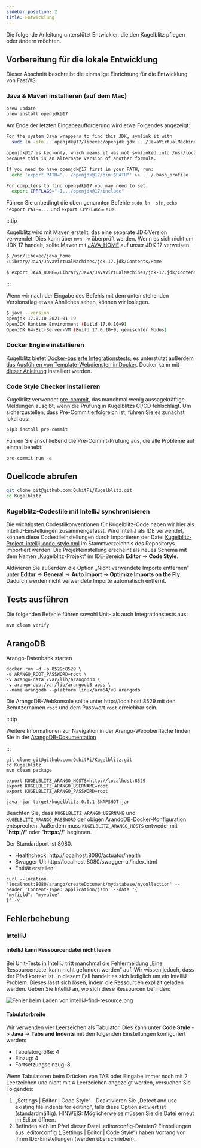 ```yaml
---
sidebar_position: 2
title: Entwicklung
---
```


Die folgende Anleitung unterstützt Entwickler, die den Kugelblitz pflegen oder ändern möchten.

Vorbereitung für die lokale Entwicklung
---------------------------------------

Dieser Abschnitt beschreibt die einmalige Einrichtung für die Entwicklung von FastWS.

### Java & Maven installieren (auf dem Mac)

```bash
brew update
brew install openjdk@17
```

Am Ende der letzten Eingabeaufforderung wird etwa Folgendes angezeigt:

```bash
For the system Java wrappers to find this JDK, symlink it with
  sudo ln -sfn ...openjdk@17/libexec/openjdk.jdk .../JavaVirtualMachines/openjdk-17.jdk

openjdk@17 is keg-only, which means it was not symlinked into /usr/local,
because this is an alternate version of another formula.

If you need to have openjdk@17 first in your PATH, run:
  echo 'export PATH=".../openjdk@17/bin:$PATH"' >> .../.bash_profile

For compilers to find openjdk@17 you may need to set:
  export CPPFLAGS="-I.../openjdk@17/include"
```

Führen Sie unbedingt die oben genannten Befehle `sudo ln -sfn`, `echo 'export PATH=...` und `export CPPFLAGS=` aus.

:::tip

Kugelblitz wird mit Maven erstellt, das eine separate JDK-Version verwendet. Dies kann über `mvn -v` überprüft werden.
Wenn es sich nicht um JDK 17 handelt, sollte Maven mit [JAVA_HOME](https://stackoverflow.com/a/2503679) auf unser JDK 17
verweisen:

```bash
$ /usr/libexec/java_home
/Library/Java/JavaVirtualMachines/jdk-17.jdk/Contents/Home

$ export JAVA_HOME=/Library/Java/JavaVirtualMachines/jdk-17.jdk/Contents/Home
```

:::

Wenn wir nach der Eingabe des Befehls mit dem unten stehenden Versionsflag etwas Ähnliches sehen, können wir loslegen.

```bash
$ java --version
openjdk 17.0.10 2021-01-19
OpenJDK Runtime Environment (Build 17.0.10+9)
OpenJDK 64-Bit-Server-VM (Build 17.0.10+9, gemischter Modus)
```

### Docker Engine installieren

Kugelblitz bietet
[Docker-basierte Integrationstests](https://github.com/QubitPi/Kugelblitz/blob/master/src/test/java/org/qubitpi/kugelblitz/arango/ArangoControllerIT.java);
es unterstützt außerdem
[das Ausführen von Template-Webdiensten in Docker](https://github.com/QubitPi/Kugelblitz/blob/master/src/test/java/org/qubitpi/kugelblitz/DockerComposeIT.java).
Docker kann mit [dieser Anleitung](https://docker.qubitpi.org/desktop/setup/install/mac-install/) installiert werden.

### Code Style Checker installieren

Kugelblitz verwendet [pre-commit](https://pre-commit.com/), das manchmal wenig aussagekräftige Meldungen ausgibt, wenn
die Prüfung in Kugelblitzs CI/CD fehlschlägt. Um sicherzustellen, dass Pre-Commit erfolgreich ist, führen Sie es zunächst lokal aus:

```console
pip3 install pre-commit
```

Führen Sie anschließend die Pre-Commit-Prüfung aus, die alle Probleme auf einmal behebt:

```console
pre-commit run -a
```

Quellcode abrufen
-------------------

```bash
git clone git@github.com:QubitPi/Kugelblitz.git
cd Kugelblitz
```

### Kugelblitz-Codestile mit IntelliJ synchronisieren

Die wichtigsten Codestilkonventionen für Kugelblitz-Code haben wir hier als IntelliJ-Einstellungen zusammengefasst. Wird
IntelliJ als IDE verwendet, können diese Codestileinstellungen durch Importieren der Datei
[Kugelblitz-Project-intellij-code-style.xml](http://github.com/paion-data/.github/blob/master/intellij/Paion-Data-WS-Project-intellij-code-style.xml)
im Stammverzeichnis des Repositorys importiert werden. Die Projekteinstellung erscheint als neues Schema mit dem Namen
„Kugelblitz-Projekt“ im IDE-Bereich __Editor__ -> __Code Style__.

Aktivieren Sie außerdem die Option „Nicht verwendete Importe entfernen“ unter __Editor__ -> __General__ -> __Auto
Import__ -> __Optimize Imports on the Fly__. Dadurch werden nicht verwendete Importe automatisch entfernt.

Tests ausführen
---------------

Die folgenden Befehle führen sowohl Unit- als auch Integrationstests aus:

```bash
mvn clean verify
```

ArangoDB
--------

Arango-Datenbank starten

```console
docker run -d -p 8529:8529 \
-e ARANGO_ROOT_PASSWORD=root \
-v arango-data:/var/lib/arangodb3 \
-v arango-app:/var/lib/arangodb3-apps \
--name arangodb --platform linux/arm64/v8 arangodb
```

Die ArangoDB-Webkonsole sollte unter http://localhost:8529 mit den Benutzernamen `root` und dem Passwort `root`
erreichbar sein.

:::tip

Weitere Informationen zur Navigation in der Arango-Weboberfläche finden Sie in der
[ArangoDB-Dokumentation](https://arango.qubitpi.org/stable/components/web-interface/)

:::

```console
git clone git@github.com:QubitPi/Kugelblitz.git
cd Kugelblitz
mvn clean package

export KUGELBLITZ_ARANGO_HOSTS=http://localhost:8529
export KUGELBLITZ_ARANGO_USERNAME=root
export KUGELBLITZ_ARANGO_PASSWORD=root

java -jar target/kugelblitz-0.0.1-SNAPSHOT.jar
```

Beachten Sie, dass `KUGELBLITZ_ARANGO_USERNAME` und `KUGELBLITZ_ARANGO_PASSWORD` der obigen
ArandoDB-Docker-Konfiguration entsprechen. Außerdem muss `KUGELBLITZ_ARANGO_HOSTS` entweder mit
"__http://__" oder "__https://__" beginnen.

Der Standardport ist 8080.

- Healthcheck: http://localhost:8080/actuator/health
- Swagger-UI: http://localhost:8080/swagger-ui/index.html
- Entität erstellen:

```console
curl --location 'localhost:8080/arango/createDocument/mydatabase/mycollection' --header 'Content-Type: application/json' --data '{
"myfield": "myvalue"
}' -v
```

Fehlerbehebung
--------------

### IntelliJ

#### IntelliJ kann Ressourcendatei nicht lesen

Bei Unit-Tests in IntelliJ tritt manchmal die Fehlermeldung „Eine Ressourcendatei kann nicht gefunden werden“ auf. Wir
wissen jedoch, dass der Pfad korrekt ist. In diesem Fall handelt es sich lediglich um ein IntelliJ-Problem. Dieses lässt
sich lösen, indem die Ressourcen explizit geladen werden. Geben Sie IntelliJ an, wo sich diese Ressourcen befinden:

![Fehler beim Laden von intelliJ-find-resource.png](img/intelliJ-find-resource.png)

#### Tabulatorbreite

Wir verwenden vier Leerzeichen als Tabulator. Dies kann unter __Code Style__ -> __Java__ -> __Tabs and Indents__ mit den
folgenden Einstellungen konfiguriert werden:

- Tabulatorgröße: 4
- Einzug: 4
- Fortsetzungseinzug: 8

Wenn Tabulatoren beim Drücken von TAB oder Eingabe immer noch mit 2 Leerzeichen und nicht mit 4 Leerzeichen angezeigt
werden, versuchen Sie Folgendes:

1. „Settings | Editor | Code Style“ - Deaktivieren Sie „Detect and use existing file indents for editing“, falls diese
   Option aktiviert ist (standardmäßig). HINWEIS: Möglicherweise müssen Sie die Datei erneut im Editor öffnen.
2. Befinden sich im Pfad dieser Datei .editorconfig-Dateien? Einstellungen aus .editorconfig
   („Settings | Editor | Code Style“) haben Vorrang vor Ihren IDE-Einstellungen (werden überschrieben).
